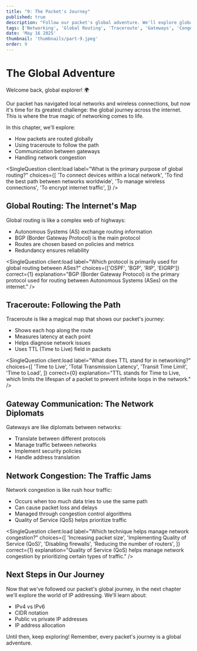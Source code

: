 ```yaml
---
title: "9: The Packet's Journey"
published: true
description: "Follow our packet's global adventure. We'll explore global routing, traceroute, gateway communication, and network congestion in this chapter of our networking adventure."
tags: ['Networking', 'Global Routing', 'Traceroute', 'Gateways', 'Congestion']
date: 'May 16 2025'
thumbnail: 'thumbnails/part-9.jpeg'
order: 9
---
```



<Begin />

# The Global Adventure

Welcome back, global explorer! 🌍

Our packet has navigated local networks and wireless connections, but now it's time for its greatest challenge: the global journey across the internet. This is where the true magic of networking comes to life.

In this chapter, we'll explore:

- How packets are routed globally
- Using traceroute to follow the path
- Communication between gateways
- Handling network congestion

<SingleQuestion
  client:load
  label="What is the primary purpose of global routing?"
  choices={[
    'To connect devices within a local network',
    'To find the best path between networks worldwide',
    'To manage wireless connections',
    'To encrypt internet traffic',
  ]}
/>
<Spliter />

## Global Routing: The Internet's Map

Global routing is like a complex web of highways:

- Autonomous Systems (AS) exchange routing information
- BGP (Border Gateway Protocol) is the main protocol
- Routes are chosen based on policies and metrics
- Redundancy ensures reliability

<SingleQuestion
  client:load
  label="Which protocol is primarily used for global routing between ASes?"
  choices={['OSPF', 'BGP', 'RIP', 'EIGRP']}
  correct={1}
  explanation="BGP (Border Gateway Protocol) is the primary protocol used for routing between Autonomous Systems (ASes) on the internet."
/>

<Spliter />

## Traceroute: Following the Path

Traceroute is like a magical map that shows our packet's journey:

- Shows each hop along the route
- Measures latency at each point
- Helps diagnose network issues
- Uses TTL (Time to Live) field in packets

<SingleQuestion
  client:load
  label="What does TTL stand for in networking?"
  choices={[
    'Time to Live',
    'Total Transmission Latency',
    'Transit Time Limit',
    'Time to Load',
  ]}
  correct={0}
  explanation="TTL stands for Time to Live, which limits the lifespan of a packet to prevent infinite loops in the network."
/>

<Spliter />

## Gateway Communication: The Network Diplomats

Gateways are like diplomats between networks:

- Translate between different protocols
- Manage traffic between networks
- Implement security policies
- Handle address translation

<Spliter />

## Network Congestion: The Traffic Jams

Network congestion is like rush hour traffic:

- Occurs when too much data tries to use the same path
- Can cause packet loss and delays
- Managed through congestion control algorithms
- Quality of Service (QoS) helps prioritize traffic

<SingleQuestion
  client:load
  label="Which technique helps manage network congestion?"
  choices={[
    'Increasing packet size',
    'Implementing Quality of Service (QoS)',
    'Disabling firewalls',
    'Reducing the number of routers',
  ]}
  correct={1}
  explanation="Quality of Service (QoS) helps manage network congestion by prioritizing certain types of traffic."
/>

<Spliter />

## Next Steps in Our Journey

Now that we've followed our packet's global journey, in the next chapter we'll explore the world of IP addressing. We'll learn about:

- IPv4 vs IPv6
- CIDR notation
- Public vs private IP addresses
- IP address allocation

Until then, keep exploring! Remember, every packet's journey is a global adventure.
